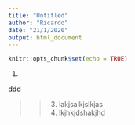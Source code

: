 ```yaml
---
title: "Untitled"
author: "Ricardo"
date: "21/1/2020"
output: html_document
---
```


```r
knitr::opts_chunk$set(echo = TRUE)
```

1. 


ddd

  >> 3. lakjsalkjslkjas
   3. lkjhkjdshakjhd

